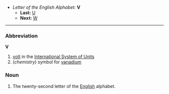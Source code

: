 *''Letter of the English Alphabet:'' '''V'''
**'''Last:''' [[U]]
**'''Next:''' [[W]]
----

===Abbreviation===
'''V'''
#[[volt]] in the [[International System of Units]]
#(''chemistry'') symbol for [[vanadium]]

===Noun===

#The twenty-second letter of the [[English]] alphabet.